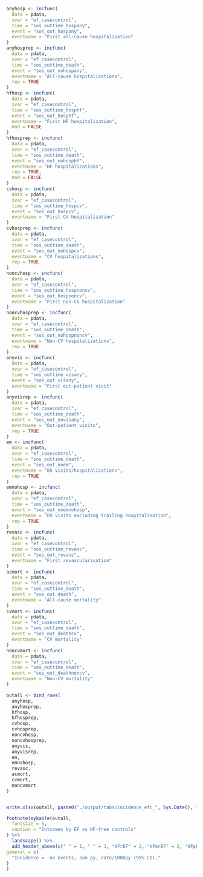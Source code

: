 ```r

anyhosp <- incfunc(
  data = pdata,
  xvar = "ef_casecontrol",
  time = "sos_outtime_hospany",
  event = "sos_out_hospany",
  eventname = "First all-cause hospitalization"
)
anyhosprep <- incfunc(
  data = pdata,
  xvar = "ef_casecontrol",
  time = "sos_outtime_death",
  event = "sos_out_nohospany",
  eventname = "All-cause hospitalizations",
  rep = TRUE
)
hfhosp <- incfunc(
  data = pdata,
  xvar = "ef_casecontrol",
  time = "sos_outtime_hosphf",
  event = "sos_out_hosphf",
  eventname = "First HF hospitalization",
  mod = FALSE
)
hfhosprep <- incfunc(
  data = pdata,
  xvar = "ef_casecontrol",
  time = "sos_outtime_death",
  event = "sos_out_nohosphf",
  eventname = "HF hospitalizations",
  rep = TRUE,
  mod = FALSE
)
cvhosp <- incfunc(
  data = pdata,
  xvar = "ef_casecontrol",
  time = "sos_outtime_hospcv",
  event = "sos_out_hospcv",
  eventname = "First CV hospitalization"
)
cvhosprep <- incfunc(
  data = pdata,
  xvar = "ef_casecontrol",
  time = "sos_outtime_death",
  event = "sos_out_nohospcv",
  eventname = "CV hospitalizations",
  rep = TRUE
)
noncvhosp <- incfunc(
  data = pdata,
  xvar = "ef_casecontrol",
  time = "sos_outtime_hospnoncv",
  event = "sos_out_hospnoncv",
  eventname = "First non-CV hospitalization"
)
noncvhosprep <- incfunc(
  data = pdata,
  xvar = "ef_casecontrol",
  time = "sos_outtime_death",
  event = "sos_out_nohospnoncv",
  eventname = "Non-CV hospitalizations",
  rep = TRUE
)
anyvis <- incfunc(
  data = pdata,
  xvar = "ef_casecontrol",
  time = "sos_outtime_visany",
  event = "sos_out_visany",
  eventname = "First out-patient visit"
)
anyvisrep <- incfunc(
  data = pdata,
  xvar = "ef_casecontrol",
  time = "sos_outtime_death",
  event = "sos_out_novisany",
  eventname = "Out-patient visits",
  rep = TRUE
)
em <- incfunc(
  data = pdata,
  xvar = "ef_casecontrol",
  time = "sos_outtime_death",
  event = "sos_out_noem",
  eventname = "ER visits/hospitalizations",
  rep = TRUE
)
emnohosp <- incfunc(
  data = pdata,
  xvar = "ef_casecontrol",
  time = "sos_outtime_death",
  event = "sos_out_noemnohosp",
  eventname = "ER visits excluding trailing hospitalisation",
  rep = TRUE
)
revasc <- incfunc(
  data = pdata,
  xvar = "ef_casecontrol",
  time = "sos_outtime_revasc",
  event = "sos_out_revasc",
  eventname = "First revascularisation"
)
acmort <- incfunc(
  data = pdata,
  xvar = "ef_casecontrol",
  time = "sos_outtime_death",
  event = "sos_out_death",
  eventname = "All-cause mortality"
)
cvmort <- incfunc(
  data = pdata,
  xvar = "ef_casecontrol",
  time = "sos_outtime_death",
  event = "sos_out_deathcv",
  eventname = "CV mortality"
)
noncvmort <- incfunc(
  data = pdata,
  xvar = "ef_casecontrol",
  time = "sos_outtime_death",
  event = "sos_out_deathnoncv",
  eventname = "Non-CV mortality"
)

outall <- bind_rows(
  anyhosp,
  anyhosprep,
  hfhosp,
  hfhosprep,
  cvhosp,
  cvhosprep,
  noncvhosp,
  noncvhosprep,
  anyvis,
  anyvisrep,
  em,
  emnohosp,
  revasc,
  acmort,
  cvmort,
  noncvmort
)


write.xlsx(outall, paste0("./output/tabs/incidence_efc_", Sys.Date(), ".xlsx"), rowNames = FALSE)

footnote(mykable(outall,
  fontsize = 6,
  caption = "Outcomes by EF vs HF-free controls"
) %>%
  landscape() %>%
  add_header_above(c(" " = 1, " " = 1, "HFrEF" = 2, "HFmrEF" = 2, "HFpEF" = 2)),
general = c(
  "Incidence =  no events, sum py, rate/1000py (95% CI)."
)
)
```
